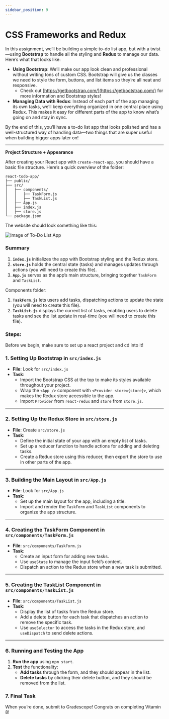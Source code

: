 ```yaml
---
sidebar_position: 9
---
```


# CSS Frameworks and Redux

In this assignment, we’ll be building a simple to-do list app, but with a twist—using **Bootstrap** to handle all the styling and **Redux** to manage our data. Here’s what that looks like:

- **Using Bootstrap**: We’ll make our app look clean and professional without writing tons of custom CSS. Bootstrap will give us the classes we need to style the form, buttons, and list items so they’re all neat and responsive.
    - Check out [https://getbootstrap.com/](https://getbootstrap.com/) for more information and Bootstrap styles!
- **Managing Data with Redux**: Instead of each part of the app managing its own tasks, we’ll keep everything organized in one central place using Redux. This makes it easy for different parts of the app to know what’s going on and stay in sync.

By the end of this, you’ll have a to-do list app that looks polished and has a well-structured way of handling data—two things that are super useful when building bigger apps later on!

---

**Project Structure + Appearance**

After creating your React app with `create-react-app`, you should have a basic file structure. Here’s a quick overview of the folder:

```
react-todo-app/
├── public/
├── src/
│   ├── components/
│   │   ├── TaskForm.js
│   │   ├── TaskList.js
│   ├── App.js
│   ├── index.js
│   ├── store.js
└── package.json

```

The website should look something like this:

![Image of To-Do List App](./AssignmentAssets/vit8img.png)

### **Summary**

1. **`index.js`** initializes the app with Bootstrap styling and the Redux store.
2. **`store.js`** holds the central state (tasks) and manages updates through actions (you will need to create this file).
3. **`App.js`** serves as the app’s main structure, bringing together `TaskForm` and `TaskList`.

Components folder:

1. **`TaskForm.js`** lets users add tasks, dispatching actions to update the state (you will need to create this file).
2. **`TaskList.js`** displays the current list of tasks, enabling users to delete tasks and see the list update in real-time (you will need to create this file).

### Steps:

Before we begin, make sure to set up a react project and cd into it!

### **1. Setting Up Bootstrap in `src/index.js`**

- **File**: Look for `src/index.js`
- **Task**:
    - Import the Bootstrap CSS at the top to make its styles available throughout your project.
    - Wrap the `<App />` component with `<Provider store={store}>`, which makes the Redux store accessible to the app.
    - Import `Provider` from `react-redux` and `store` from `store.js`.

---

### **2. Setting Up the Redux Store in `src/store.js`**

- **File**: Create `src/store.js`
- **Task**:
    - Define the initial state of your app with an empty list of tasks.
    - Set up a reducer function to handle actions for adding and deleting tasks.
    - Create a Redux store using this reducer, then export the store to use in other parts of the app.

---

### **3. Building the Main Layout in `src/App.js`**

- **File**: Look for `src/App.js`
- **Task**:
    - Set up the main layout for the app, including a title.
    - Import and render the `TaskForm` and `TaskList` components to organize the app structure.

---

### **4. Creating the TaskForm Component in `src/components/TaskForm.js`**

- **File**: `src/components/TaskForm.js`
- **Task**:
    - Create an input form for adding new tasks.
    - Use `useState` to manage the input field’s content.
    - Dispatch an action to the Redux store when a new task is submitted.

---

### **5. Creating the TaskList Component in `src/components/TaskList.js`**

- **File**: `src/components/TaskList.js`
- **Task**:
    - Display the list of tasks from the Redux store.
    - Add a delete button for each task that dispatches an action to remove the specific task.
    - Use `useSelector` to access the tasks in the Redux store, and `useDispatch` to send delete actions.

---

### **6. Running and Testing the App**

1. **Run the app** using `npm start`.
2. **Test** the functionality:
    - **Add tasks** through the form, and they should appear in the list.
    - **Delete tasks** by clicking their delete button, and they should be removed from the list.

### 7. Final Task

When you’re done, submit to Gradescope! Congrats on completing Vitamin 8!